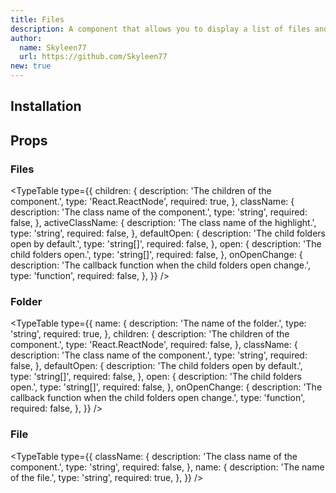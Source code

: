 ```yaml
---
title: Files
description: A component that allows you to display a list of files and folders.
author:
  name: Skyleen77
  url: https://github.com/Skyleen77
new: true
---
```


<ComponentPreview name="files-demo" />

## Installation

<ComponentInstallation name="files" />

## Props

### Files

<TypeTable
  type={{
    children: {
      description: 'The children of the component.',
      type: 'React.ReactNode',
      required: true,
    },
    className: {
      description: 'The class name of the component.',
      type: 'string',
      required: false,
    },
    activeClassName: {
      description: 'The class name of the highlight.',
      type: 'string',
      required: false,
    },
    defaultOpen: {
      description: 'The child folders open by default.',
      type: 'string[]',
      required: false,
    },
    open: {
      description: 'The child folders open.',
      type: 'string[]',
      required: false,
    },
    onOpenChange: {
      description: 'The callback function when the child folders open change.',
      type: 'function',
      required: false,
    },
  }}
/>

### Folder

<TypeTable
  type={{
    name: {
      description: 'The name of the folder.',
      type: 'string',
      required: true,
    },
    children: {
      description: 'The children of the component.',
      type: 'React.ReactNode',
      required: false,
    },
    className: {
      description: 'The class name of the component.',
      type: 'string',
      required: false,
    },
    defaultOpen: {
      description: 'The child folders open by default.',
      type: 'string[]',
      required: false,
    },
    open: {
      description: 'The child folders open.',
      type: 'string[]',
      required: false,
    },
    onOpenChange: {
      description: 'The callback function when the child folders open change.',
      type: 'function',
      required: false,
    },
  }}
/>

### File

<TypeTable
  type={{
    className: {
      description: 'The class name of the component.',
      type: 'string',
      required: false,
    },
    name: {
      description: 'The name of the file.',
      type: 'string',
      required: true,
    },
  }}
/>
